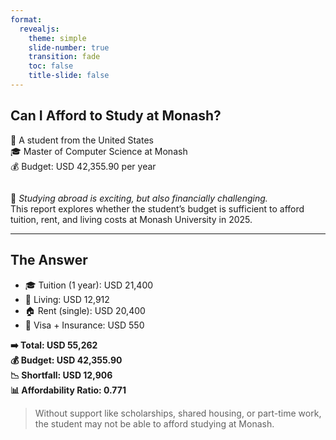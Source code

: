 ```yaml
---
format:
  revealjs:
    theme: simple
    slide-number: true
    transition: fade
    toc: false
    title-slide: false   
---
```



## Can I Afford to Study at Monash?

👤 A student from the United States  
🎓 Master of Computer Science at Monash  
💰 Budget: USD 42,355.90 per year  

::: {.footnote style="margin-top: 2em;"}
📌 *Studying abroad is exciting, but also financially challenging.*  
This report explores whether the student’s budget is sufficient to afford tuition, rent, and living costs at Monash University in 2025.
:::
---

## The Answer

- 🎓 Tuition (1 year): USD 21,400  
- 🍜 Living: USD 12,912  
- 🏠 Rent (single): USD 20,400  
- 🛂 Visa + Insurance: USD 550

**➡️ Total: USD 55,262**  
**💰 Budget: USD 42,355.90**  
**📉 Shortfall: USD 12,906**  
**📊 Affordability Ratio: 0.771**

> Without support like scholarships, shared housing, or part-time work,  
> the student may not be able to afford studying at Monash.
